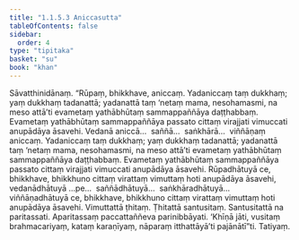 ```yaml
---
title: "1.1.5.3 Aniccasutta"
tableOfContents: false
sidebar:
  order: 4
type: "tipitaka"
basket: "su"
book: "khan"
---
```



<DynamicBreadcrumb />

<Division number="45" book="khan">

<Paragraph number="199" book="khan">
Sāvatthinidānaṃ. “Rūpaṃ, bhikkhave, aniccaṃ. Yadaniccaṃ taṃ dukkhaṃ; yaṃ dukkhaṃ tadanattā; yadanattā taṃ ‘netaṃ mama, nesohamasmi, na meso attā’ti evametaṃ yathābhūtaṃ sammappaññāya daṭṭhabbaṃ. Evametaṃ yathābhūtaṃ sammappaññāya passato cittaṃ virajjati vimuccati anupādāya āsavehi. Vedanā aniccā…  saññā…  saṅkhārā…  viññāṇaṃ aniccaṃ. Yadaniccaṃ taṃ dukkhaṃ; yaṃ dukkhaṃ tadanattā; yadanattā taṃ ‘netaṃ mama, nesohamasmi, na meso attā’ti evametaṃ yathābhūtaṃ sammappaññāya daṭṭhabbaṃ. Evametaṃ yathābhūtaṃ sammappaññāya passato cittaṃ virajjati vimuccati anupādāya āsavehi. Rūpadhātuyā ce, bhikkhave, bhikkhuno cittaṃ virattaṃ vimuttaṃ hoti anupādāya āsavehi, vedanādhātuyā …pe…  saññādhātuyā…  saṅkhāradhātuyā…  viññāṇadhātuyā ce, bhikkhave, bhikkhuno cittaṃ virattaṃ vimuttaṃ hoti anupādāya āsavehi. Vimuttattā ṭhitaṃ. Ṭhitattā santusitaṃ. Santusitattā na paritassati. Aparitassaṃ paccattaññeva parinibbāyati. ‘Khīṇā jāti, vusitaṃ brahmacariyaṃ, kataṃ karaṇīyaṃ, nāparaṃ itthattāyā’ti pajānātī”ti.

</Paragraph>
</Division>

<Paragraph number="200" type="center" book="khan">
Tatiyaṃ.
</Paragraph>